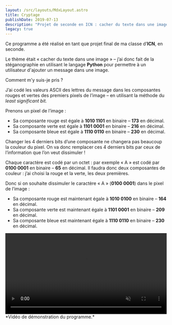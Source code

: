 ```yaml
---
layout: /src/layouts/MdxLayout.astro
title: Cryptage
publishDate: 2019-07-13
description: "Projet de seconde en ICN : cacher du texte dans une image."
legacy: true
---
```


Ce programme a été réalisé en tant que projet final de ma classe d’**ICN**, en seconde.

Le thème était « cacher du texte dans une image » – j’ai donc fait de la stéganographie en utilisant le langage **Python** pour permettre à un utilisateur d'ajouter un message dans une image.

Comment m’y suis-je pris ?

J’ai codé les valeurs ASCII des lettres du message dans les composantes rouges et vertes des premiers pixels de l’image – en utilisant la méthode du *least significant bit.*

Prenons un pixel de l’image :
- Sa composante rouge est égale à **1010 1101** en binaire – **173** en décimal.
- Sa composante verte est égale à **1101 0001** en binaire – **216** en décimal.
- Sa composante bleue est égale à **1110 0110** en binaire – **230** en décimal.

Changer les 4 derniers bits d’une composante ne changera pas beaucoup la couleur du pixel. On va donc remplacer ces 4 derniers bits par ceux de l’information que l’on veut dissimuler !

Chaque caractère est codé par un octet : par exemple « A » est codé par **0100 0001** en binaire – **65** en décimal. Il faudra donc deux composantes de couleur : j’ai choisi la rouge et la verte, les deux premières.

Donc si on souhaite dissimuler le caractère « A » (**0100 0001**) dans le pixel de l’image :
- Sa composante rouge est maintenant égale à **1010 0100** en binaire – **164** en décimal.
- Sa composante verte est maintenant égale à **1101 0001** en binaire – **209** en décimal.
- Sa composante bleue est maintenant égale à **1110 0110** en binaire – **230** en décimal.

<video width="100%" controls muted>
<source src="http://cdn.lavenu.pro/TexteImage.mp4" type="video/mp4"/>
</video>
*Vidéo de démonstration du programme.*